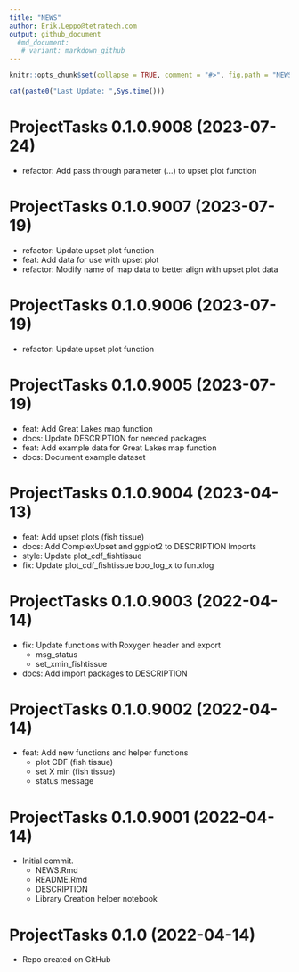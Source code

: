 ```yaml
---
title: "NEWS"
author: Erik.Leppo@tetratech.com
output: github_document
  #md_document:
   # variant: markdown_github
---
```


<!-- NEWS.md is generated from NEWS.Rmd. Please edit that file -->

```r
knitr::opts_chunk$set(collapse = TRUE, comment = "#>", fig.path = "NEWS-")
```

```r
cat(paste0("Last Update: ",Sys.time()))
```

# ProjectTasks 0.1.0.9008 (2023-07-24)
* refactor: Add pass through parameter (...) to upset plot function

# ProjectTasks 0.1.0.9007 (2023-07-19)
* refactor: Update upset plot function
* feat: Add data for use with upset plot
* refactor: Modify name of map data to better align with upset plot data

# ProjectTasks 0.1.0.9006 (2023-07-19)
* refactor: Update upset plot function

# ProjectTasks 0.1.0.9005 (2023-07-19)
* feat: Add Great Lakes map function
* docs: Update DESCRIPTION for needed packages
* feat: Add example data for Great Lakes map function
* docs: Document example dataset

# ProjectTasks 0.1.0.9004 (2023-04-13)

* feat: Add upset plots (fish tissue)
* docs: Add ComplexUpset and ggplot2 to DESCRIPTION Imports
* style: Update plot_cdf_fishtissue
* fix: Update plot_cdf_fishtissue boo_log_x to fun.xlog

# ProjectTasks 0.1.0.9003 (2022-04-14)

* fix: Update functions with Roxygen header and export
    + msg_status
    + set_xmin_fishtissue
* docs: Add import packages to DESCRIPTION

# ProjectTasks 0.1.0.9002 (2022-04-14)

* feat: Add new functions and helper functions
    + plot CDF (fish tissue)
    + set X min (fish tissue)
    + status message

# ProjectTasks 0.1.0.9001 (2022-04-14)

* Initial commit.
    + NEWS.Rmd
    + README.Rmd
    + DESCRIPTION
    + Library Creation helper notebook

# ProjectTasks 0.1.0 (2022-04-14)

* Repo created on GitHub
